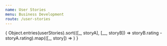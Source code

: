 ```yaml
---
name: User Stories
menu: Business Development
route: /user-stories
---
```


<div>{
 Object.entries(userStories).sort(([_, storyA], [__, storyB]) => storyB.rating - storyA.rating).map(([_, story]) => <UserStory {...story} />)
}</div>
